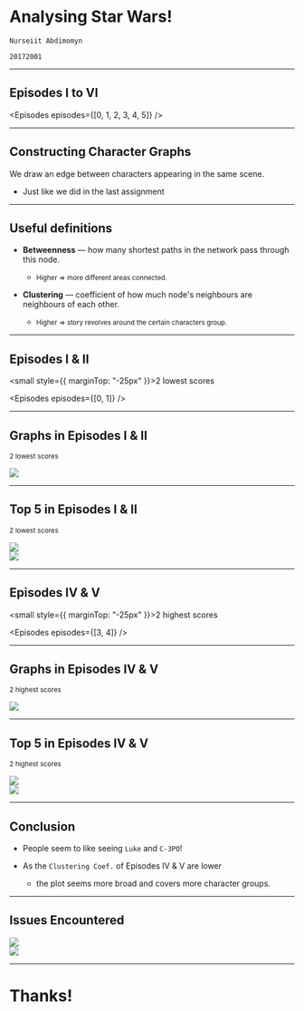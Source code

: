 
# Analysing Star Wars!

`Nurseiit Abdimomyn`

`20172001`

---

## Episodes I to VI

<Episodes episodes={[0, 1, 2, 3, 4, 5]} />

---

## Constructing Character Graphs

We draw an edge between characters appearing in the same scene.

- Just like we did in the last assignment

---

## Useful definitions

<Steps>

- **Betweenness** &mdash; how many shortest paths in the network pass through this node.

  - <small>Higher => more different areas connected.</small>

- **Clustering** &mdash; coefficient of how much node's neighbours are neighbours of each other.

  - <small>Higher => story revolves around the certain characters group.</small>

</Steps>

---

## Episodes I & II

<small style={{ marginTop: "-25px" }}>2 lowest scores</small>

<Episodes episodes={[0, 1]} />

---

## Graphs in Episodes I & II

<small>2 lowest scores</small>

<div style={{ marginTop: "-200px" }}>
  <img src={simOneTwo} style={{ width: "480px" }} />
</div>

---

## Top 5 in Episodes I & II

<small>2 lowest scores</small>

<div style={{ display: "flex", marginTop: "-200px" }}>
  <Steps>
    <div>
      <img src={betwOneTwo} style={{ width: "480px", marginRight: "30px" }} />
    </div>
    <div>
      <img src={degOneTwo} style={{ width: "480px" }} />
    </div>
  </Steps>
</div>

---

## Episodes IV & V

<small style={{ marginTop: "-25px" }}>2 highest scores</small>

<Episodes episodes={[3, 4]} />

---

## Graphs in Episodes IV & V

<small>2 highest scores</small>

<div style={{ marginTop: "-200px" }}>
  <img src={simFourFive} style={{ width: "480px" }} />
</div>

---

## Top 5 in Episodes IV & V

<small>2 highest scores</small>

<div style={{ display: "flex", marginTop: "-200px" }}>
  <Steps>
    <div>
      <img src={betwFourFive} style={{ width: "480px", marginRight: "30px" }} />
    </div>
    <div>
      <img src={degFourFive} style={{ width: "480px" }} />
    </div>
  </Steps>
</div>

---

## Conclusion

<Steps>

- People seem to like seeing `Luke` and `C-3PO`!

- As the `Clustering Coef.` of Episodes IV & V are lower
  - the plot seems more broad and covers more character groups.

</Steps>

---

## Issues Encountered

<div style={{ display: "flex", marginTop: "-150px" }}>
  <Steps>
    <div>
      <img src={invalidNames} style={{ width: "480px", marginRight: "30px" }} />
    </div>
    <div>
      <img src={meme} style={{ width: "500px" }} />
    </div>
  </Steps>
</div>

---

# Thanks!
